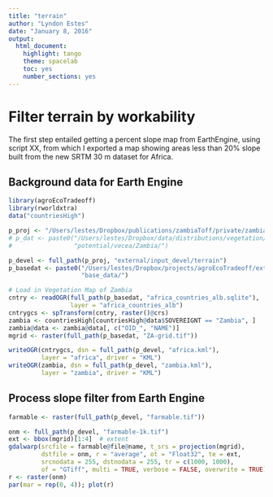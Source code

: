```yaml
---
title: "terrain"
author: "Lyndon Estes"
date: "January 8, 2016"
output: 
  html_document:
    highlight: tango
    theme: spacelab
    toc: yes 
    number_sections: yes
---
```


# Filter terrain by workability

The first step entailed getting a percent slope map from EarthEngine, using script XX, from which I exported a map showing areas less than 20% slope built from the new SRTM 30 m dataset for Africa.  

## Background data for Earth Engine
```r
library(agroEcoTradeoff)
library(rworldxtra)
data("countriesHigh")

p_proj <- "/Users/lestes/Dropbox/publications/zambiaToff/private/zambiaToff/"
# p_dat <- paste0("/Users/lestes/Dropbox/data/distributions/vegetation/",
#                 "potential/vecea/Zambia/")

p_devel <- full_path(p_proj, "external/input_devel/terrain")
p_basedat <- paste0("/Users/lestes/Dropbox/projects/agroEcoTradeoff/external/",
                    "base_data/")

# Load in Vegetation Map of Zambia
cntry <- readOGR(full_path(p_basedat, "africa_countries_alb.sqlite"), 
                 layer = "africa_countries_alb")
cntrygcs <- spTransform(cntry, raster()@crs)
zambia <- countriesHigh[countriesHigh@data$SOVEREIGNT == "Zambia", ]
zambia@data <- zambia@data[, c("OID_", "NAME")]
mgrid <- raster(full_path(p_basedat, "ZA-grid.tif"))

writeOGR(cntrygcs, dsn = full_path(p_devel, "africa.kml"), 
         layer = "africa", driver = "KML")
writeOGR(zambia, dsn = full_path(p_devel, "zambia.kml"), 
         layer = "zambia", driver = "KML")
```

## Process slope filter from Earth Engine
```r

farmable <- raster(full_path(p_devel, "farmable.tif"))

onm <- full_path(p_devel, "farmable-1k.tif")
ext <- bbox(mgrid)[1:4]  # extent   
gdalwarp(srcfile = farmable@file@name, t_srs = projection(mgrid), 
         dstfile = onm, r = "average", ot = "Float32", te = ext, 
         srcnodata = 255, dstnodata = 255, tr = c(1000, 1000), 
         of = "GTiff", multi = TRUE, verbose = FALSE, overwrite = TRUE)
r <- raster(onm)
par(mar = rep(0, 4)); plot(r)

```

